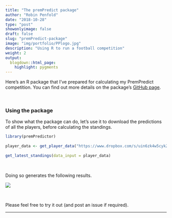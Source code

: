 ```yaml
---
title: "The premPredict package"
author: "Robin Penfold"
date: "2018-10-28"
type: "post"
showonlyimage: false
draft: false
slug: "premPredict-package"
image: "img/portfolio/PPlogo.jpg"
description: "Using R to run a football competition"
weight: 2
output:
  blogdown::html_page:
    highlight: pygments
---
```


Here's an R package that I've prepared for calculating my PremPredict competition. You can find out more details on the package's [GitHub page](https://github.com/p0bs/premPredictor).

<p>&nbsp;</p>

### Using the package

To show what the package can do, let's use it to download the predictions of all the players, before calculating the standings.

```r
library(premPredictor)
  
player_data <- get_player_data("https://www.dropbox.com/s/uin6zk4w5cyk2m1/PremPredict-18-19.csv")
  
get_latest_standings(data_input = player_data)
```

<p>&nbsp;</p>

Doing so generates the following results.

![](/post/output.png)

<p>&nbsp;</p>

Please feel free to try it out (and post an issue if required).

---
